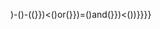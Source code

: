 <includeonly>{{nts|{{#expr:({{{4|{{CURRENTYEAR}}}}})-({{{1}}})-(({{{5|{{CURRENTMONTH}}}}})<({{{2}}})or({{{5|{{CURRENTMONTH}}}}})=({{{2}}})and({{{6|{{CURRENTDAY}}}}})<({{{3}}}))}}}}</includeonly><noinclude>
{{Documentation}}
</noinclude>